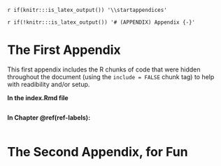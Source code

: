 `r if(knitr:::is_latex_output()) '\\startappendices'`

`r if(!knitr:::is_latex_output()) '# (APPENDIX) Appendix {-}'` 

<!-- If you feel it necessary to include an appendix, it goes here. The first appendix should include the commands above. -->


# The First Appendix

This first appendix includes the R chunks of code that were hidden throughout the document (using the `include = FALSE` chunk tag) to help with readibility and/or setup.

**In the index.Rmd file**

```r
```

**In Chapter \@ref(ref-labels):**

```r
```



# The Second Appendix, for Fun
